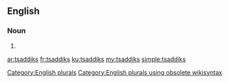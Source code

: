 ==English==

===Noun===
{{head|en}}

# {{plural of|tsaddik}}

[[Category:English plurals]][[Category:English plurals using obsolete wikisyntax]]

[[ar:tsaddiks]]
[[fr:tsaddiks]]
[[ku:tsaddiks]]
[[my:tsaddiks]]
[[simple:tsaddiks]]